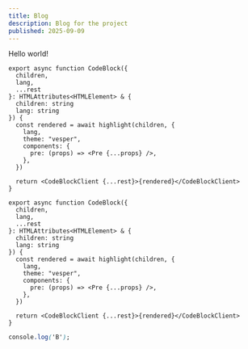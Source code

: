 ```yaml
---
title: Blog
description: Blog for the project
published: 2025-09-09
---
```


Hello world!

```tsx lineNumbers title="Hello World"
export async function CodeBlock({
  children,
  lang,
  ...rest
}: HTMLAttributes<HTMLElement> & {
  children: string
  lang: string
}) {
  const rendered = await highlight(children, {
    lang,
    theme: "vesper",
    components: {
      pre: (props) => <Pre {...props} />,
    },
  })

  return <CodeBlockClient {...rest}>{rendered}</CodeBlockClient>
}
```

```tsx tab="Tab 1" title="Hello World"
export async function CodeBlock({
  children,
  lang,
  ...rest
}: HTMLAttributes<HTMLElement> & {
  children: string
  lang: string
}) {
  const rendered = await highlight(children, {
    lang,
    theme: "vesper",
    components: {
      pre: (props) => <Pre {...props} />,
    },
  })

  return <CodeBlockClient {...rest}>{rendered}</CodeBlockClient>
}
```

```css tab="Tab 2" title="Testing"
console.log('B');
```